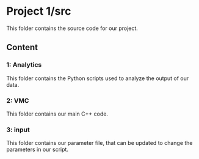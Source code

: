 # Project 1/src

This folder contains the source code for our project.

## Content

### 1: Analytics
This folder contains the Python scripts used to analyze the output of our data.

### 2: VMC
This folder contains our main C++ code.

### 3: input
This folder contains our parameter file, that can be updated to 
change the parameters in our script.
